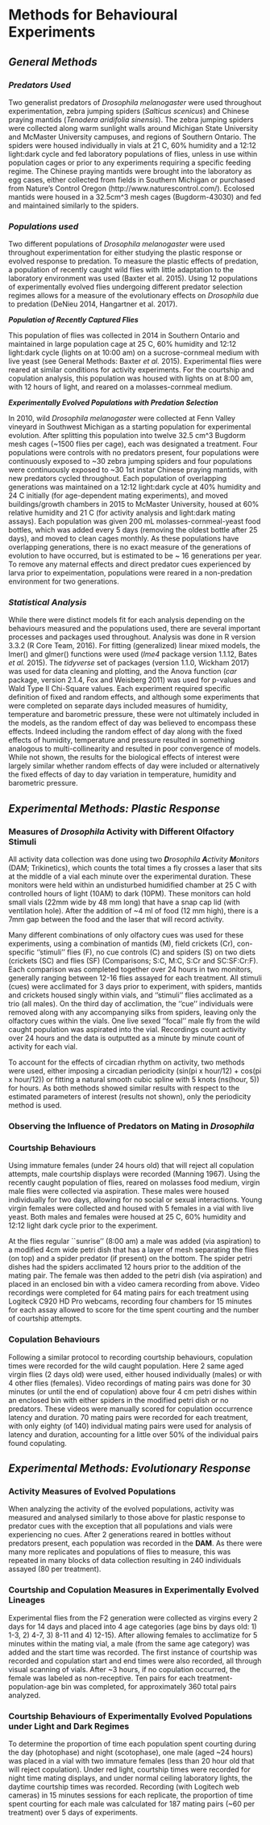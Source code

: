 # Methods for Behavioural Experiments

## ***General Methods***
  
### *Predators Used*

Two generalist predators of *Drosophila melanogaster* were used throughout experimentation, zebra jumping spiders (*Salticus scenicus*) and Chinese praying mantids (*Tenodera aridifolia sinensis*). The zebra jumping spiders were collected along warm sunlight walls around Michigan State University and McMaster University campuses, and regions of Southern Ontario. The spiders were housed individually in vials at 21 C, 60% humidity and a 12:12 light:dark cycle and fed laboratory populations of flies, unless in use within population cages or prior to any experiments requiring a specific feeding regime. The Chinese praying mantids were brought into the laboratory as egg cases, either collected from fields in Southern Michigan or purchased from Nature’s Control Oregon (http://www.naturescontrol.com/). Ecolosed mantids were housed in a 32.5cm^3 mesh cages (Bugdorm-43030) and fed and maintained similarly to the spiders.


### *Populations used*

  Two different populations of *Drosophila melanogaster* were used throughout experimentation for either studying the plastic response or evolved response to predation. To measure the plastic effects of predation, a population of recently caught wild flies with little adaptation to the laboratory environment was used (Baxter et al. 2015). Using 12 populations of experimentally evolved flies undergoing different predator selection regimes allows for a measure of the evolutionary effects on *Drosophila* due to predation (DeNieu 2014, Hangartner et al. 2017).
  
***Population of Recently Captured Flies***

This population of flies was collected in 2014 in Southern Ontario and maintained in large population cage at 25 C, 60% humidity and 12:12 light:dark cycle (lights on at 10:00 am) on a sucrose-cornmeal medium with live yeast (see General Methods: Baxter *et al.* 2015). Experimental flies were reared at similar conditions for activity experiments. For the courtship and copulation analysis, this population was housed with lights on at 8:00 am, with 12 hours of light, and reared on a molasses-cornmeal medium.
 
***Experimentally Evolved Populations with Predation Selection***

  In 2010, wild *Drosophila melanogaster* were collected at Fenn Valley vineyard in Southwest Michigan as a starting population for experimental evolution. After splitting this population into twelve 32.5 cm^3 Bugdorm mesh cages (~1500 flies per cage), each was designated a treatment. Four populations were controls with no predators present, four populations were continuously exposed to ~30 zebra jumping spiders and four populations were continuously exposed to ~30 1st instar Chinese praying mantids, with new predators cycled throughout. Each population of overlapping generations was maintained on a 12:12 light:dark cycle at 40% humidity and 24 C initially (for age-dependent mating experiments), and moved buildings/growth chambers in 2015 to McMaster University, housed at 60% relative humidity and 21 C (for activity analysis and light:dark mating assays). Each population was given 200 mL molasses-cornmeal-yeast food bottles, which was added every 5 days (removing the oldest bottle after 25 days), and moved to clean cages monthly. As these populations have overlapping generations, there is no exact measure of the generations of evolution to have occurred, but is estimated to be ~ 16 generations per year. To remove any maternal effects and direct predator cues experienced by larva prior to expeimentation, populations were reared in a non-predation environment for two generations. 

### *Statistical Analysis*

While there were distinct models fit for each analysis depending on the behaviours measured and the populations used, there are several important processes and packages used throughout. Analysis was done in R version 3.3.2 (R Core Team, 2016). For fitting (generalized) linear mixed models, the lmer() and glmer() functions were used (*lme4* package version 1.1.12, Bates *et al.* 2015). The *tidyverse* set of packages (version 1.1.0, Wickham 2017) was used for data cleaning and plotting, and the Anova function (*car* package, version 2.1.4, Fox and Weisberg 2011) was used for p-values and Wald Type II Chi-Square values. Each experiment required specific definition of fixed and random effects, and although some experiments that were completed on separate days included measures of humidity, temperature and barometric pressure, these were not ultimately included in the models, as the random effect of day was believed to encompass these effects. Indeed including the random effect of day along with the fixed effects of humidity, temperature and pressure resulted in something analogous to multi-collinearity and resulted in poor convergence of models. While not shown, the results for the biological effects of interest were largely similar whether random effects of day were included or alternatively the fixed effects of day to day variation in temperature, humidity and barometric pressure.

## ***Experimental Methods: Plastic Response***

### Measures of *Drosophila* Activity with Different Olfactory Stimuli

  All activity data collection was done using two ***D**rosophila* ***A**ctivity* ***M**onitors* (DAM; Trikinetics), which counts the total times a fly crosses a laser that sits at the middle of a vial each minute over the experimental duration. These monitors were held within an undisturbed humidified chamber at 25 C with controlled hours of light (10AM) to dark (10PM). These monitors can hold small vials (22mm wide by 48 mm long) that have a snap cap lid (with ventilation hole). After the addition of ~4 ml of food (12 mm high), there is a 7mm gap between the food and the laser that will record activity.

  Many different combinations of only olfactory cues was used for these experiments, using a combination of mantids (M), field crickets (Cr), con-specific ''stimuli'' flies (F), no cue controls (C) and spiders (S) on two diets (crickets (SC) and flies (SF) (Comparisons; S:C, M:C, S:Cr and SC:SF:Cr:F). Each comparison was completed together over 24 hours in two monitors, generally ranging between 12-16 flies assayed for each treatment. All stimuli (cues) were acclimated for 3 days prior to experiment, with spiders, mantids and crickets housed singly within vials, and ''stimuli'' flies acclimated as a trio (all males). On the third day of acclimation, the ''cue'' individuals were removed along with any accompanying silks from spiders, leaving only the olfactory cues within the vials. One live sexed ''focal'' male fly from the wild caught population was aspirated into the vial. Recordings count activity over 24 hours and the data is outputted as a minute by minute count of activity for each vial.

  To account for the effects of circadian rhythm on activity, two methods were used, either imposing a circadian periodicity (sin(pi x hour/12) + cos(pi x hour/12)) or fitting a natural smooth cubic spline with 5 knots (ns(hour, 5)) for hours. As both methods showed similar results with respect to the estimated parameters of interest (results not shown), only the periodicity method is used. 

### **Observing the Influence of Predators on Mating in *Drosophila***

### Courtship Behaviours

  Using immature females (under 24 hours old) that will reject all copulation attempts, male courtship displays were recorded (Manning 1967). Using the recently caught population of flies, reared on molasses food medium, virgin male flies were collected via aspiration. These males were housed individually for two days, allowing for no social or sexual interactions. Young virgin females were collected and housed with 5 females in a vial with live yeast. Both males and females were housed at 25 C, 60% humidity and 12:12 light dark cycle prior to the experiment. 

  At the flies regular ``sunrise'' (8:00 am) a male was added (via aspiration) to a modified 4cm wide petri dish that has a layer of mesh separating the flies (on top) and a spider predator (if present) on the bottom. The spider petri dishes had the spiders acclimated 12 hours prior to the addition of the mating pair. The female was then added to the petri dish (via aspiration) and placed in an enclosed bin with a video camera recording from above. Video recordings were completed for 64 mating pairs for each treatment using Logiteck C920 HD Pro webcams, recording four chambers for 15 minutes for each assay allowed to score for the time spent courting and the number of courtship attempts.

### Copulation Behaviours

Following a similar protocol to recording courtship behaviours, copulation times were recorded for the wild caught population. Here 2 same aged virgin flies (2 days old) were used, either housed individually (males) or with 4 other flies (females). Video recordings of mating pairs was done for 30 minutes (or until the end of copulation) above four 4 cm petri dishes within an enclosed bin with either spiders in the modified petri dish or no predators. These videos were manually scored for copulation occurrence latency and duration. 70 mating pairs were recorded for each treatment, with only eighty (of 140) individual mating pairs were used for analysis of latency and duration, accounting for a little over 50% of the individual pairs found copulating.

##  ***Experimental Methods: Evolutionary Response***

### Activity Measures of Evolved Populations

  When analyzing the activity of the evolved populations, activity was measured and analysed similarly to those above for plastic response to predator cues with the exception that all populations and vials were experiencing no cues. After 2 generations reared in bottles without predators present, each population was recorded in the **DAM**. As there were many more replicates and populations of flies to measure, this was repeated in many blocks of data collection resulting in 240 individuals assayed (80 per treatment).

### Courtship and Copulation Measures in Experimentally Evolved Lineages

  Experimental flies from the F2 generation were collected as virgins every 2 days for 14 days and placed into 4 age categories (age bins by days old: 1) 1-3, 2) 4-7, 3) 8-11 and 4) 12-15). After allowing females to acclimatize for 5 minutes within the mating vial, a male (from the same age category) was added and the start time was recorded. The first instance of courtship was recorded and copulation start and end times were also recorded, all through visual scanning of vials. After ~3 hours, if no copulation occurred, the female was labeled as non-receptive. Ten pairs for each treatment-population-age bin was completed, for approximately 360 total pairs analyzed.

### Courtship Behaviours of Experimentally Evolved Populations under Light and Dark Regimes

To determine the proportion of time each population spent courting during the day (photophase) and night (scotophase), one male (aged ~24 hours) was placed in a vial with two immature females (less than 20 hour old that will reject copulation). Under red light, courtship times were recorded for night time mating displays, and under normal ceiling laboratory lights, the daytime courtship times was recorded. Recording (with Logitech web cameras) in 15 minutes sessions for each replicate, the proportion of time spent courting for each male was calculated for 187 mating pairs (~60 per treatment) over 5 days of experiments.

